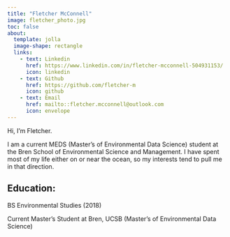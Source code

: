 ```yaml
---
title: "Fletcher McConnell"
image: fletcher_photo.jpg
toc: false
about:
  template: jolla
  image-shape: rectangle
  links:
    - text: Linkedin
      href: https://www.linkedin.com/in/fletcher-mcconnell-504931153/
      icon: linkedin
    - text: Github
      href: https://github.com/fletcher-m
      icon: github
    - text: Email
      href: mailto::fletcher.mcconnell@outlook.com
      icon: envelope
---
```


Hi, I'm Fletcher.

I am a current MEDS (Master's of Environmental Data Science) student at the Bren School of Environmental Science and Management. I have spent most of my life either on or near the ocean, so my interests tend to pull me in that direction.  

## Education:

BS Environmental Studies (2018)

Current Master's Student at Bren, UCSB (Master's of Environmental Data Science)
